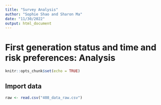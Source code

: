 ```yaml
---
title: "Survey Analysis"
author: "Sophie Shao and Sharon Ma"
date: "11/30/2022"
output: html_document
---
```


# First generation status and time and risk preferences: Analysis

```r
knitr::opts_chunk$set(echo = TRUE)
```

## Import data
```r

raw <- read.csv("408_data_raw.csv")

```

